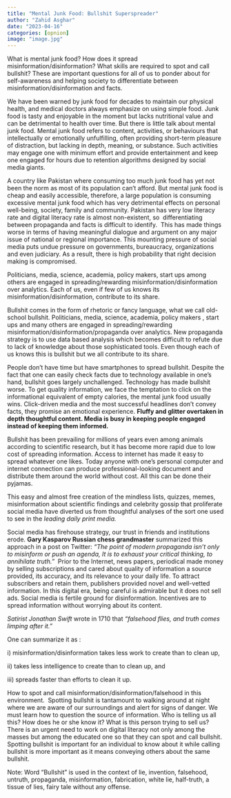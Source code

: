 ---
title: "Mental Junk Food: Bullshit Superspreader"
author: "Zahid Asghar"
date: "2023-04-16"
categories: [opnion]
image: "image.jpg"
---

What is mental junk food? How does it spread misinformation/disinformation? What skills are required to spot and call bullshit? These are important questions for all of us to ponder about for self-awareness and helping society to differentiate between misinformation/disinformation and facts.

We have been warned by junk food for decades to maintain our physical health, and medical doctors always emphasize on using simple food. Junk food is tasty and enjoyable in the moment but lacks nutritional value and can be detrimental to health over time. But there is little talk about mental junk food. Mental junk food refers to content, activities, or behaviours that intellectually or emotionally unfulfilling, often providing short-term pleasure of distraction, but lacking in depth, meaning, or substance. Such activities may engage one with minimum effort and provide entertainment and keep one engaged for hours due to retention algorithms designed by social media giants. 

A country like Pakistan where consuming too much junk food has yet not been the norm as most of its population can't afford. But mental junk food is cheap and easily accessible, therefore, a large population is consuming excessive mental junk food which has very detrimental effects on personal well-being, society, family and community. Pakistan has very low literacy rate and digital literacy rate is almost non-existent, so  differentiating between propaganda and facts is difficult to identify.  This has made things worse in terms of having meaningful dialogue and argument on any major issue of national or regional importance. This mounting pressure of social media puts undue pressure on governments, bureaucracy, organizations and even judiciary. As a result, there is high probability that right decision making is compromised.

Politicians, media, science, academia, policy makers, start ups among others are engaged in spreading/rewarding misinformation/disinformation over analytics. Each of us, even if few of us knows its misinformation/disinformation, contribute to its share.

Bullshit comes in the form of rhetoric or fancy language, what we call old-school bullshit. Politicians, media, science, academia, policy makers , start ups and many others are engaged in spreading/rewarding  misinformation/disinformation/propaganda over analytics. New propaganda strategy is to use data based analysis which becomes difficult to refute due to lack of knowledge about those sophisticated tools. Even though each of us knows this is bullshit but we all contribute to its share.

People don't have time but have smartphones to spread bullshit. Despite the fact that one can easily check facts due to technology available in one's hand, bullshit goes largely unchallenged. Technology has made bullshit worse. To get quality information, we face the temptation to click on the informational equivalent of empty calories, the mental junk food usually wins. Click-driven media and the most successful headlines don't convey facts, they promise an emotional experience. **Fluffy and glitter overtaken in depth thoughtful content. Media is busy in keeping people engaged instead of keeping them informed.**

Bullshit has been prevailing for millions of years even among animals according to scientific research, but it has become more rapid due to low cost of spreading information. Access to internet has made it easy to spread whatever one likes. Today anyone with one's personal computer and internet connection can produce professional-looking document and distribute them around the world without cost. All this can be done their pyjamas.

This easy and almost free creation of the mindless lists, quizzes, memes, misinformation about scientific findings and celebrity gossip that proliferate social media have diverted us from thoughtful analyses of the sort one used to see in the *leading daily print media.*

Social media has firehouse strategy, our trust in friends and institutions erode. **Gary Kasparov Russian chess grandmaster** summarized this approach in a post on Twitter: *"The point of modern propaganda isn't only to misinform or push an agenda, It is to exhaust your critical thinking, to annihilate truth."*  Prior to the Internet, news papers, periodical made money by selling subscriptions and cared about quality of information a source provided, its accuracy, and its relevance to your daily life. To attract subscribers and retain them, publishers provided novel and well-vetted information. In this digital era, being careful is admirable but it does not sell ads. Social media is fertile ground for disinformation. Incentives are to spread information without worrying about its content.

*Satirist Jonathan Swift* wrote in 1710 that *"falsehood flies, and truth comes limping after it."*

One can summarize it as :

i\) misinformation/disinformation takes less work to create than to clean up,

ii\) takes less intelligence to create than to clean up, and

iii\) spreads faster than efforts to clean it up.

How to spot and call misinformation/disinformation/falsehood in this environment.  Spotting bullshit is tantamount to walking around at night where we are aware of our surroundings and alert for signs of danger. We must learn how to question the source of information. Who is telling us all this? How does he or she know it? What is this person trying to sell us?  There is an urgent need to work on digital literacy not only among the masses but among the educated one so that they can spot and call bullshit. Spotting bullshit is important for an individual to know about it while calling bullshit is more important as it means conveying others about the same bullshit.

Note: Word "Bullshit" is used in the context of lie, invention, falsehood, untruth, propaganda, misinformation, fabrication, white lie, half-truth, a tissue of lies, fairy tale without any offense.
